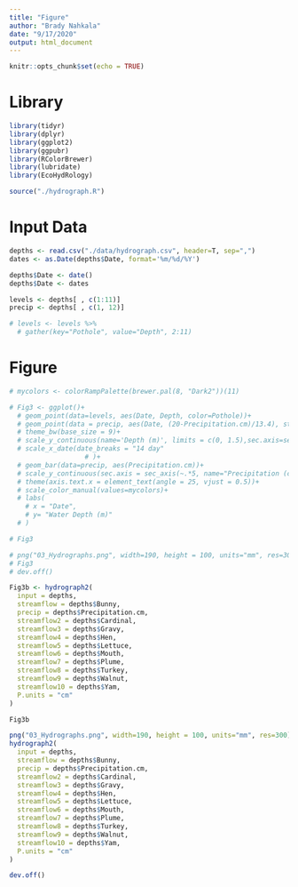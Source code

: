 ```yaml
---
title: "Figure"
author: "Brady Nahkala"
date: "9/17/2020"
output: html_document
---
```


```r
knitr::opts_chunk$set(echo = TRUE)
```

# Library

```r
library(tidyr)
library(dplyr)
library(ggplot2)
library(ggpubr)
library(RColorBrewer)
library(lubridate)
library(EcoHydRology)

source("./hydrograph.R")
```

# Input Data

```r
depths <- read.csv("./data/hydrograph.csv", header=T, sep=",")
dates <- as.Date(depths$Date, format='%m/%d/%Y')

depths$Date <- date()
depths$Date <- dates

levels <- depths[ , c(1:11)]
precip <- depths[ , c(1, 12)]

# levels <- levels %>%
  # gather(key="Pothole", value="Depth", 2:11)
```


# Figure

```r

# mycolors <- colorRampPalette(brewer.pal(8, "Dark2"))(11)

# Fig3 <- ggplot()+
  # geom_point(data=levels, aes(Date, Depth, color=Pothole))+
  # geom_point(data = precip, aes(Date, (20-Precipitation.cm)/13.4), stat="identity", shape=6, alpha=1)+
  # theme_bw(base_size = 9)+
  # scale_y_continuous(name='Depth (m)', limits = c(0, 1.5),sec.axis=sec_axis(~ 20-.*13.4, name="Precipitation (cm)"))+
  # scale_x_date(date_breaks = "14 day"
                   # )+
  # geom_bar(data=precip, aes(Precipitation.cm))+
  # scale_y_continuous(sec.axis = sec_axis(~.*5, name="Precipitation (cm)"))+
  # theme(axis.text.x = element_text(angle = 25, vjust = 0.5))+
  # scale_color_manual(values=mycolors)+
  # labs(
    # x = "Date",
    # y= "Water Depth (m)"
  # )

# Fig3
```

```r
# png("03_Hydrographs.png", width=190, height = 100, units="mm", res=300)
# Fig3
# dev.off()
```



```r
Fig3b <- hydrograph2(
  input = depths,
  streamflow = depths$Bunny,
  precip = depths$Precipitation.cm,
  streamflow2 = depths$Cardinal,
  streamflow3 = depths$Gravy,
  streamflow4 = depths$Hen,
  streamflow5 = depths$Lettuce,
  streamflow6 = depths$Mouth,
  streamflow7 = depths$Plume,
  streamflow8 = depths$Turkey,
  streamflow9 = depths$Walnut,
  streamflow10 = depths$Yam,
  P.units = "cm"
)

Fig3b
```


```r
png("03_Hydrographs.png", width=190, height = 100, units="mm", res=300)
hydrograph2(
  input = depths,
  streamflow = depths$Bunny,
  precip = depths$Precipitation.cm,
  streamflow2 = depths$Cardinal,
  streamflow3 = depths$Gravy,
  streamflow4 = depths$Hen,
  streamflow5 = depths$Lettuce,
  streamflow6 = depths$Mouth,
  streamflow7 = depths$Plume,
  streamflow8 = depths$Turkey,
  streamflow9 = depths$Walnut,
  streamflow10 = depths$Yam,
  P.units = "cm"
)

dev.off()
```

